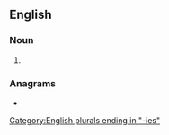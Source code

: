 ==English==

===Noun===
{{head|en|noun plural form}}

# {{plural of|revolutionary|lang=en}}

===Anagrams===
* {{anagrams|en|revolutionaires}}

[[Category:English plurals ending in "-ies"]]